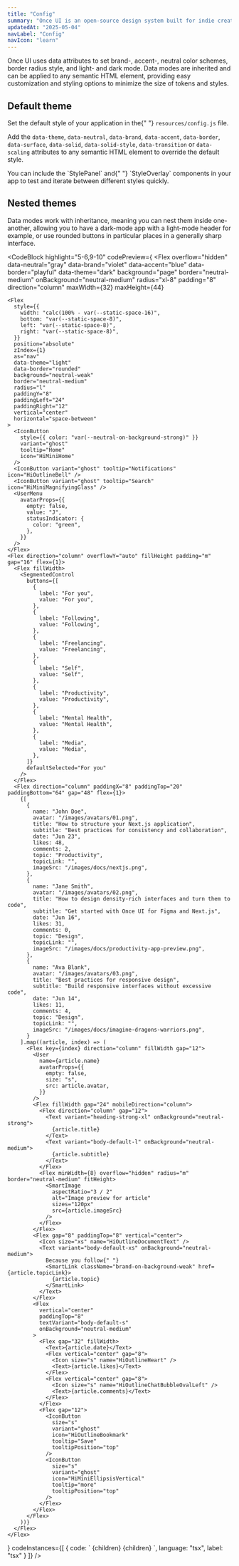 ```yaml
---
title: "Config"
summary: "Once UI is an open-source design system built for indie creators, small teams, and startups to fuel the next generation of web applications."
updatedAt: "2025-05-04"
navLabel: "Config"
navIcon: "learn"
---
```


Once UI uses data attributes to set brand-, accent-, neutral color schemes, border radius
style, and light- and dark mode. Data modes are inherited and can be applied to any
semantic HTML element, providing easy customization and styling options to minimize the
size of tokens and styles.

## Default theme

Set the default style of your application in the{" "}
`resources/config.js` file.

Add the `data-theme`, `data-neutral`, `data-brand`, `data-accent`, `data-border`, `data-surface`, `data-solid`, `data-solid-style`, `data-transition` or `data-scaling` attributes to any semantic HTML element to override the default style.

<Feedback className="mb-24" variant="info" icon>
    <Text>
    You can include the `StylePanel` and{" "}
    `StyleOverlay` components in your app to test and iterate between
    different styles quickly.
    </Text>
</Feedback>

<Flex marginBottom="l">
    <StylePanel />
</Flex>

## Nested themes

Data modes work with inheritance, meaning you can nest them inside one-another, allowing
you to have a dark-mode app with a light-mode header for example, or use rounded buttons
in particular places in a generally sharp interface.

<CodeBlock
    highlight="5-6,9-10"
    codePreview={
<Flex
    overflow="hidden"
    data-neutral="gray"
    data-brand="violet"
    data-accent="blue"
    data-border="playful"
    data-theme="dark"
    background="page"
    border="neutral-medium"
    onBackground="neutral-medium"
    radius="xl-8"
    padding="8"
    direction="column"
    maxWidth={32}
    maxHeight={44}
  >
    <Flex
      style={{
        width: "calc(100% - var(--static-space-16)",
        bottom: "var(--static-space-8)",
        left: "var(--static-space-8)",
        right: "var(--static-space-8)",
      }}
      position="absolute"
      zIndex={1}
      as="nav"
      data-theme="light"
      data-border="rounded"
      background="neutral-weak"
      border="neutral-medium"
      radius="l"
      paddingY="8"
      paddingLeft="24"
      paddingRight="12"
      vertical="center"
      horizontal="space-between"
    >
      <IconButton
        style={{ color: "var(--neutral-on-background-strong)" }}
        variant="ghost"
        tooltip="Home"
        icon="HiMiniHome"
      />
      <IconButton variant="ghost" tooltip="Notifications" icon="HiOutlineBell" />
      <IconButton variant="ghost" tooltip="Search" icon="HiMiniMagnifyingGlass" />
      <UserMenu
        avatarProps={{
          empty: false,
          value: "J",
          statusIndicator: {
            color: "green",
          },
        }}
      />
    </Flex>
    <Flex direction="column" overflowY="auto" fillHeight padding="m" gap="16" flex={1}>
      <Flex fillWidth>
        <SegmentedControl
          buttons={[
            {
              label: "For you",
              value: "For you",
            },
            {
              label: "Following",
              value: "Following",
            },
            {
              label: "Freelancing",
              value: "Freelancing",
            },
            {
              label: "Self",
              value: "Self",
            },
            {
              label: "Productivity",
              value: "Productivity",
            },
            {
              label: "Mental Health",
              value: "Mental Health",
            },
            {
              label: "Media",
              value: "Media",
            },
          ]}
          defaultSelected="For you"
        />
      </Flex>
      <Flex direction="column" paddingX="8" paddingTop="20" paddingBottom="64" gap="48" flex={1}>
        {[
          {
            name: "John Doe",
            avatar: "/images/avatars/01.png",
            title: "How to structure your Next.js application",
            subtitle: "Best practices for consistency and collaboration",
            date: "Jun 23",
            likes: 48,
            comments: 2,
            topic: "Productivity",
            topicLink: "",
            imageSrc: "/images/docs/nextjs.png",
          },
          {
            name: "Jane Smith",
            avatar: "/images/avatars/02.png",
            title: "How to design density-rich interfaces and turn them to code",
            subtitle: "Get started with Once UI for Figma and Next.js",
            date: "Jun 16",
            likes: 31,
            comments: 0,
            topic: "Design",
            topicLink: "",
            imageSrc: "/images/docs/productivity-app-preview.png",
          },
          {
            name: "Ava Blank",
            avatar: "/images/avatars/03.png",
            title: "Best practices for responsive design",
            subtitle: "Build responsive interfaces without excessive code",
            date: "Jun 14",
            likes: 11,
            comments: 4,
            topic: "Design",
            topicLink: "",
            imageSrc: "/images/docs/imagine-dragons-warriors.png",
          }
        ].map((article, index) => (
          <Flex key={index} direction="column" fillWidth gap="12">
            <User
              name={article.name}
              avatarProps={{
                empty: false,
                size: "s",
                src: article.avatar,
              }}
            />
            <Flex fillWidth gap="24" mobileDirection="column">
              <Flex direction="column" gap="12">
                <Text variant="heading-strong-xl" onBackground="neutral-strong">
                  {article.title}
                </Text>
                <Text variant="body-default-l" onBackground="neutral-medium">
                  {article.subtitle}
                </Text>
              </Flex>
              <Flex minWidth={8} overflow="hidden" radius="m" border="neutral-medium" fitHeight>
                <SmartImage
                  aspectRatio="3 / 2"
                  alt="Image preview for article"
                  sizes="120px"
                  src={article.imageSrc}
                />
              </Flex>
            </Flex>
            <Flex gap="8" paddingTop="8" vertical="center">
              <Icon size="xs" name="HiOutlineDocumentText" />
              <Text variant="body-default-xs" onBackground="neutral-medium">
                Because you follow{" "}
                <SmartLink className="brand-on-background-weak" href={article.topicLink}>
                  {article.topic}
                </SmartLink>
              </Text>
            </Flex>
            <Flex
              vertical="center"
              paddingTop="8"
              textVariant="body-default-s"
              onBackground="neutral-medium"
            >
              <Flex gap="32" fillWidth>
                <Text>{article.date}</Text>
                <Flex vertical="center" gap="8">
                  <Icon size="s" name="HiOutlineHeart" />
                  <Text>{article.likes}</Text>
                </Flex>
                <Flex vertical="center" gap="8">
                  <Icon size="s" name="HiOutlineChatBubbleOvalLeft" />
                  <Text>{article.comments}</Text>
                </Flex>
              </Flex>
              <Flex gap="12">
                <IconButton
                  size="s"
                  variant="ghost"
                  icon="HiOutlineBookmark"
                  tooltip="Save"
                  tooltipPosition="top"
                />
                <IconButton
                  size="s"
                  variant="ghost"
                  icon="HiMiniEllipsisVertical"
                  tooltip="more"
                  tooltipPosition="top"
                />
              </Flex>
            </Flex>
          </Flex>
        ))}
      </Flex>
    </Flex>
  </Flex>
    }
    codeInstances={[
        {
            code:
`<Flex
    data-theme="dark"
    data-border="playful">
    <Flex
        data-theme="light"
        data-border="rounded">
        {children}
    </Flex>
    <Flex>
        {children}
    </Flex>
</Flex>`,
            language: "tsx",
            label: "tsx"
        }
    ]}
/>